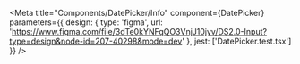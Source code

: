 
<Meta
  title="Components/DatePicker/Info"
  component={DatePicker}
  parameters={{
    design: {
      type: 'figma',
      url: 'https://www.figma.com/file/3dTe0kYNFqQO3VnjJ10jyv/DS2.0-Input?type=design&node-id=207-40298&mode=dev'
    },
    jest: ['DatePicker.test.tsx']
  }}
/>

<Story name='Docs'>
  <Unstyled>
    <Stories />
  </Unstyled>
</Story>

